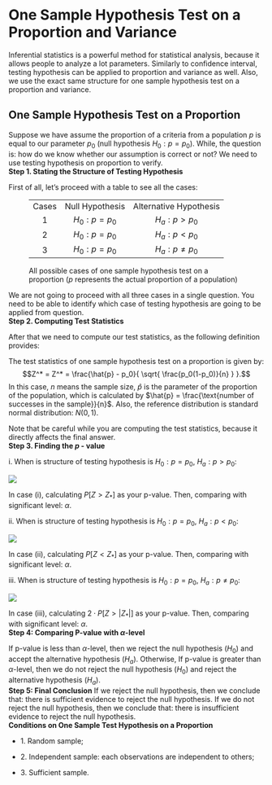 # One Sample Hypothesis Test on a Proportion and Variance

Inferential statistics is a powerful method for statistical analysis,
because it allows people to analyze a lot parameters. Similarly to
confidence interval, testing hypothesis can be applied to proportion and
variance as well. Also, we use the exact same structure for one sample
hypothesis test on a proportion and variance.

## One Sample Hypothesis Test on a Proportion

Suppose we have assume the proportion of a criteria from a population
$p$ is equal to our parameter $p_0$ (null hypothesis $H_0: p = p_0$).
While, the question is: how do we know whether our assumption is correct
or not? We need to use testing hypothesis on proportion to verify.\
**Step 1. Stating the Structure of Testing Hypothesis**

First of all, let's proceed with a table to see all the cases:

::: center
<figure>
<table>
<tbody>
<tr>
<td style="text-align: center;">Cases</td>
<td style="text-align: center;">Null Hypothesis</td>
<td style="text-align: center;">Alternative Hypothesis</td>
</tr>
<tr>
<td style="text-align: center;">1</td>
<td style="text-align: center;"><span
class="math inline"><em>H</em><sub>0</sub> : <em>p</em> = <em>p</em><sub>0</sub></span></td>
<td style="text-align: center;"><span
class="math inline"><em>H</em><sub><em>a</em></sub> : <em>p</em> &gt; <em>p</em><sub>0</sub></span></td>
</tr>
<tr>
<td style="text-align: center;">2</td>
<td style="text-align: center;"><span
class="math inline"><em>H</em><sub>0</sub> : <em>p</em> = <em>p</em><sub>0</sub></span></td>
<td style="text-align: center;"><span
class="math inline"><em>H</em><sub><em>a</em></sub> : <em>p</em> &lt; <em>p</em><sub>0</sub></span></td>
</tr>
<tr>
<td style="text-align: center;">3</td>
<td style="text-align: center;"><span
class="math inline"><em>H</em><sub>0</sub> : <em>p</em> = <em>p</em><sub>0</sub></span></td>
<td style="text-align: center;"><span
class="math inline"><em>H</em><sub><em>a</em></sub> : <em>p</em> ≠ <em>p</em><sub>0</sub></span></td>
</tr>
</tbody>
</table>
<figcaption>All possible cases of one sample hypothesis test on a
proportion (<span class="math inline"><em>p</em></span> represents the
actual proportion of a population)</figcaption>
</figure>
:::

We are not going to proceed with all three cases in a single question.
You need to be able to identify which case of testing hypothesis are
going to be applied from question.\
**Step 2. Computing Test Statistics**

After that we need to compute our test statistics, as the following
definition provides:

::: definition
The test statistics of one sample hypothesis test on a proportion is
given by:
$$Z^* = Z^* = \frac{\hat{p} - p_0}{ \sqrt{ \frac{p_0(1-p_0)}{n} } }.$$
In this case, $n$ means the sample size, $\hat{p}$ is the parameter of
the proportion of the population, which is calculated by
$\hat{p} = \frac{\text{number of successes in the sample}}{n}$. Also,
the reference distribution is standard normal distribution: $N(0,1)$.
:::

Note that be careful while you are computing the test statistics,
because it directly affects the final answer.\
**Step 3. Finding the $p$ - value**

i\. When is structure of testing hypothesis is $H_0: p = p_0$,
$H_a: p > p_0$:

![](figures/i.png)

In case (i), calculating $P[Z > Z_*]$ as your p-value. Then, comparing
with significant level: $\alpha$.

ii\. When is structure of testing hypothesis is $H_0: p = p_0$,
$H_a: p < p_0$:

![](figures/ii-1.png)

In case (ii), calculating $P[Z < Z_*]$ as your p-value. Then, comparing
with significant level: $\alpha$.

iii\. When is structure of testing hypothesis is $H_0: p = p_0$,
$H_a: p \neq p_0$:

![](figures/iii-1.png)

In case (iii), calculating $2\cdot P[Z > |Z_*|]$ as your p-value. Then,
comparing with significant level: $\alpha$.\
**Step 4: Comparing P-value with $\alpha$-level**

If p-value is less than $\alpha$-level, then we reject the null
hypothesis ($H_0$) and accept the alternative hypothesis ($H_a$).
Otherwise, If p-value is greater than $\alpha$-level, then we do not
reject the null hypothesis ($H_0$) and reject the alternative hypothesis
($H_a$).\
**Step 5: Final Conclusion** If we reject the null hypothesis, then we
conclude that: there is sufficient evidence to reject the null
hypothesis. If we do not reject the null hypothesis, then we conclude
that: there is insufficient evidence to reject the null hypothesis.\
**Conditions on One Sample Test Hypothesis on a Proportion**

- 1\. Random sample;

- 2\. Independent sample: each observations are independent to others;

- 3\. Sufficient sample.
